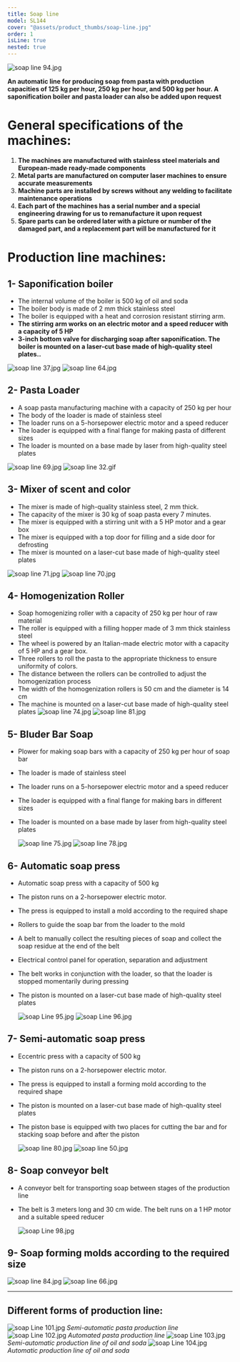 ```yaml
---
title: Soap line
model: SL144
cover: "@assets/product_thumbs/soap-line.jpg"
order: 1
isLine: true
nested: true
---
```



<ProductTabs />

![soap line 94.jpg](@assets/article_images/soap-line/soap-line-94.jpg)

**An automatic line for producing soap from pasta with production capacities of 125 kg per hour,
250 kg per hour, and 500 kg per hour. A saponification boiler and pasta loader can
also be added upon request**

# **General specifications of the machines:**

1. **The machines are manufactured with stainless steel materials and European-made ready-made components**
2. **Metal parts are manufactured on computer laser machines to ensure accurate measurements**
3. **Machine parts are installed by screws without any welding to facilitate maintenance operations**
4. **Each part of the machines has a serial number and a special engineering drawing for us to remanufacture it upon request**
5. **Spare parts can be ordered later with a picture or number of the damaged part, and a replacement part will be manufactured for it**

# **Production line machines:**

## **1- Saponification boiler**

-   The internal volume of the boiler is 500 kg of oil and soda
-   The boiler body is made of 2 mm thick stainless steel
-   The boiler is equipped with a heat and corrosion resistant stirring arm.
-   **The stirring arm works on an electric motor and a speed reducer with a capacity of 5 HP**
-   **3-inch bottom valve for discharging soap after saponification. The boiler is mounted on a laser-cut base made of high-quality steel plates..**

![soap line 37.jpg](@assets/article_images/soap-line/soap-line-37.jpg)
![soap line 64.jpg](@assets/article_images/soap-line/soap-line-64.jpg)

## **2- Pasta Loader**

-   A soap pasta manufacturing machine with a capacity of 250 kg per hour
-   The body of the loader is made of stainless steel
-   The loader runs on a 5-horsepower electric motor and a speed reducer
-   The loader is equipped with a final flange for making pasta of different sizes
-   The loader is mounted on a base made by laser from high-quality steel plates

![soap line 69.jpg](@assets/article_images/soap-line/soap-line-69.jpg)
![soap line 32.gif](@assets/article_images/soap-line/soap-line-32.gif)

## **3- Mixer of scent and color**

-   The mixer is made of high-quality stainless steel, 2 mm thick.
-   The capacity of the mixer is 30 kg of soap pasta every 7 minutes.
-   The mixer is equipped with a stirring unit with a 5 HP motor and a gear box
-   The mixer is equipped with a top door for filling and a side door for defrosting
-   The mixer is mounted on a laser-cut base made of high-quality steel plates

![soap line 71.jpg](@assets/article_images/soap-line/soap-line-71.jpg)
![soap line 70.jpg](@assets/article_images/soap-line/soap-line-70.jpg)

## **4- Homogenization Roller**

-   Soap homogenizing roller with a capacity of 250 kg per hour of raw material
-   The roller is equipped with a filling hopper made of 3 mm thick stainless steel
-   The wheel is powered by an Italian-made electric motor with a capacity of 5 HP and a gear box.
-   Three rollers to roll the pasta to the appropriate thickness to ensure uniformity of colors.
-   The distance between the rollers can be controlled to adjust the homogenization process
-   The width of the homogenization rollers is 50 cm and the diameter is 14 cm
-   The machine is mounted on a laser-cut base made of high-quality steel plates
    ![soap line 74.jpg](@assets/article_images/soap-line/soap-line-74.jpg)
    ![soap line 81.jpg](@assets/article_images/soap-line/soap-line-81.jpg)

## **5- Bluder Bar Soap**

-   Plower for making soap bars with a capacity of 250 kg per hour of soap bar
-   The loader is made of stainless steel
-   The loader runs on a 5-horsepower electric motor and a speed reducer
-   The loader is equipped with a final flange for making bars in different sizes
-   The loader is mounted on a base made by laser from high-quality steel plates

    ![soap line 75.jpg](@assets/article_images/soap-line/soap-line-75.jpg)
    ![soap line 78.jpg](@assets/article_images/soap-line/soap-line-78.jpg)

## **6- Automatic soap press**

-   Automatic soap press with a capacity of 500 kg
-   The piston runs on a 2-horsepower electric motor.
-   The press is equipped to install a mold according to the required shape
-   Rollers to guide the soap bar from the loader to the mold
-   A belt to manually collect the resulting pieces of soap and collect the soap residue at the end of the belt
-   Electrical control panel for operation, separation and adjustment
-   The belt works in conjunction with the loader, so that the loader is stopped momentarily during pressing
-   The piston is mounted on a laser-cut base made of high-quality steel plates

    ![soap Line 95.jpg](@assets/article_images/soap-line/soap-line-95.jpg)
    ![soap Line 96.jpg](@assets/article_images/soap-line/soap-line-96.jpg)

## **7- Semi-automatic soap press**

-   Eccentric press with a capacity of 500 kg
-   The piston runs on a 2-horsepower electric motor.
-   The press is equipped to install a forming mold according to the required shape
-   The piston is mounted on a laser-cut base made of high-quality steel plates
-   The piston base is equipped with two places for cutting the bar and for stacking soap before and after the piston

    ![soap line 80.jpg](@assets/article_images/soap-line/soap-line-80.jpg)
    ![soap line 50.jpg](@assets/article_images/soap-line/soap-line-50.jpg)

## **8- Soap conveyor belt**

-   A conveyor belt for transporting soap between stages of the production line
-   The belt is 3 meters long and 30 cm wide. The belt runs on a 1 HP motor and a suitable speed reducer

    ![soap Line 98.jpg](@assets/article_images/soap-line/soap-line-98.jpg)

## 9- Soap forming molds according to the required size

![soap line 84.jpg](@assets/article_images/soap-line/soap-line-84.jpg)
![soap line 66.jpg](@assets/article_images/soap-line/soap-line-66.jpg)

---

## **Different forms of production line:**

![soap Line 101.jpg](@assets/article_images/soap-line/soap-line-101.jpg)
_Semi-automatic pasta production line_
![soap Line 102.jpg](@assets/article_images/soap-line/soap-line-102.jpg)
_Automated pasta production line_
![soap Line 103.jpg](@assets/article_images/soap-line/soap-line-103.jpg)
_Semi-automatic production line of oil and soda_
![soap Line 104.jpg](@assets/article_images/soap-line/soap-line-104.jpg)
_Automatic production line of oil and soda_
